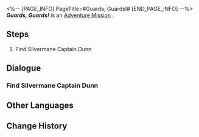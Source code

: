 <%-- [PAGE_INFO]
PageTitle=#Guards, Guards!#
[END_PAGE_INFO] --%>
{{Stub|Dialogue, characters, and location(s)}}
{{Mission Infobox
|id            = 2011102
|title         = 
|image         = Mission Guards, Guards!.png
|type          = Adventure
|event_name    = 
|chapter       = 
|requirements  = 
|summary       = <!--official mission summary from Fate's Atlas-->
|characters    = <!--characters that appear in this mission-->
|startLocation = <!--location as it intially appears on the mission screen-->
|world         = <!--i.e. Penacony-->
|area          = <!--i.e. A Child's Dream-->
|prev          = 
|next          = 
|exp           = 
|credits       = 
|stellarJade   = 
|other         = 
}}
'''''Guards, Guards!''''' is an [[Adventure Mission]]<!--in [world]-->.

==Steps==
# Find Silvermane Captain Dunn

<!--
==Gameplay Notes==

--><!--
==Trial Character==

-->
==Dialogue==
{{Stub Dialogue}}
===Find Silvermane Captain Dunn===
{{Mission Description|type=adventure|location=<!--to be added-->|Word has it that a certain Captain of the Silvermane Guard Restricted Zone is looking up and down for a group of outsiders, who are said to be well-dressed with a lordly bearing. They knocked out half of the soldiers in the Restricted Zone... including the Captain himself.<br />Does he want payback? Or is he so impressed by how good of a fighter you are and decided to become a student of yours? The latter, however unlikely it seems, may as well be plausible.<br />In any event, perhaps you should pay a visit to this Captain. Just try not to beat the snot out of everyone this time around.}}
{{Dialogue Start}}
:{{tx}}
{{Dialogue End}}

==Other Languages==
{{Other Languages
|en   = Guards, Guards!
|zhs  = 卫兵！卫兵！
|zht  = 衛兵！衛兵！
|ja   = 衛兵！衛兵！
|ko   = 병사! 병사!
|es   = ¡Guardias! ¡Guardias!
|fr   = Gardes, gardes !
|ru   = Стража, стража!
|th   = ทหาร! ทหาร!
|vi   = Vệ Binh! Vệ Binh!
|de   = Wachen, Wachen!
|id   = Guard! Guard!
|pt   = Guardas, Guardas!
}}

==Change History==
{{Change History|1.0}}
